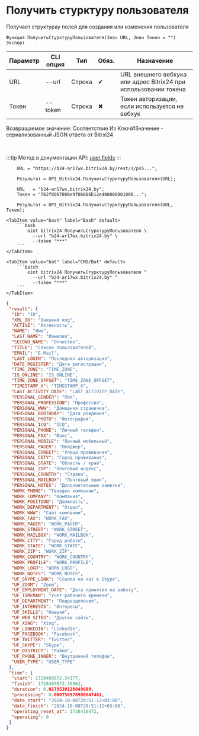 ﻿---
sidebar_position: 7
---


# Получить стурктуру пользователя
 Получает структурау полей для создания или изменения пользователя



`Функция ПолучитьСтурктуруПользователя(Знач URL, Знач Токен = "") Экспорт`

  | Параметр | CLI опция | Тип | Обяз. | Назначение |
  |-|-|-|-|-|
  | URL | --url | Строка | &#x2714; | URL внешнего вебхука или адрес Bitrix24 при использовании токена |
  | Токен | --token | Строка | &#x2716; | Токен авторизации, если используется не вебхук |

  
  Возвращаемое значение:   Соответствие Из КлючИЗначение - сериализованный JSON ответа от Bitrxi24

<br/>

:::tip
Метод в документации API: [user.fields](https://dev.1c-bitrix.ru/rest_help/users/user_fields.php)
:::
<br/>



```bsl title="Пример использования для 1С:Предприятие/OneScript"
    URL = "https://b24-ar17wx.bitrix24.by/rest/1/ps5...";

    Результат = OPI_Bitrix24.ПолучитьСтурктуруПользователя(URL);

    URL   = "b24-ar17wx.bitrix24.by";
    Токен = "762f8067006e9f06006b12e400000001000...";

    Результат = OPI_Bitrix24.ПолучитьСтурктуруПользователя(URL, Токен);
```
    

 <Tabs>
  
    <TabItem value="bash" label="Bash" default>
        ```bash
            oint bitrix24 ПолучитьСтурктуруПользователя \
              --url "b24-ar17wx.bitrix24.by" \
              --token "***"
        ```
    </TabItem>
  
    <TabItem value="bat" label="CMD/Bat" default>
        ```batch
            oint bitrix24 ПолучитьСтурктуруПользователя ^
              --url "b24-ar17wx.bitrix24.by" ^
              --token "***"
        ```
    </TabItem>
</Tabs>


```json title="Результат"
{
 "result": {
  "ID": "ID",
  "XML_ID": "Внешний код",
  "ACTIVE": "Активность",
  "NAME": "Имя",
  "LAST_NAME": "Фамилия",
  "SECOND_NAME": "Отчество",
  "TITLE": "Список пользователей",
  "EMAIL": "E-Mail",
  "LAST_LOGIN": "Последняя авторизация",
  "DATE_REGISTER": "Дата регистрации",
  "TIME_ZONE": "TIME_ZONE",
  "IS_ONLINE": "IS_ONLINE",
  "TIME_ZONE_OFFSET": "TIME_ZONE_OFFSET",
  "TIMESTAMP_X": "TIMESTAMP_X",
  "LAST_ACTIVITY_DATE": "LAST_ACTIVITY_DATE",
  "PERSONAL_GENDER": "Пол",
  "PERSONAL_PROFESSION": "Профессия",
  "PERSONAL_WWW": "Домашняя страничка",
  "PERSONAL_BIRTHDAY": "Дата рождения",
  "PERSONAL_PHOTO": "Фотография",
  "PERSONAL_ICQ": "ICQ",
  "PERSONAL_PHONE": "Личный телефон",
  "PERSONAL_FAX": "Факс",
  "PERSONAL_MOBILE": "Личный мобильный",
  "PERSONAL_PAGER": "Пейджер",
  "PERSONAL_STREET": "Улица проживания",
  "PERSONAL_CITY": "Город проживания",
  "PERSONAL_STATE": "Область / край",
  "PERSONAL_ZIP": "Почтовый индекс",
  "PERSONAL_COUNTRY": "Страна",
  "PERSONAL_MAILBOX": "Почтовый ящик",
  "PERSONAL_NOTES": "Дополнительные заметки",
  "WORK_PHONE": "Телефон компании",
  "WORK_COMPANY": "Компания",
  "WORK_POSITION": "Должность",
  "WORK_DEPARTMENT": "Отдел",
  "WORK_WWW": "Сайт компании",
  "WORK_FAX": "WORK_FAX",
  "WORK_PAGER": "WORK_PAGER",
  "WORK_STREET": "WORK_STREET",
  "WORK_MAILBOX": "WORK_MAILBOX",
  "WORK_CITY": "Город работы",
  "WORK_STATE": "WORK_STATE",
  "WORK_ZIP": "WORK_ZIP",
  "WORK_COUNTRY": "WORK_COUNTRY",
  "WORK_PROFILE": "WORK_PROFILE",
  "WORK_LOGO": "WORK_LOGO",
  "WORK_NOTES": "WORK_NOTES",
  "UF_SKYPE_LINK": "Ссылка на чат в Skype",
  "UF_ZOOM": "Zoom",
  "UF_EMPLOYMENT_DATE": "Дата принятия на работу",
  "UF_TIMEMAN": "Учет рабочего времени",
  "UF_DEPARTMENT": "Подразделения",
  "UF_INTERESTS": "Интересы",
  "UF_SKILLS": "Навыки",
  "UF_WEB_SITES": "Другие сайты",
  "UF_XING": "Xing",
  "UF_LINKEDIN": "LinkedIn",
  "UF_FACEBOOK": "Facebook",
  "UF_TWITTER": "Twitter",
  "UF_SKYPE": "Skype",
  "UF_DISTRICT": "Район",
  "UF_PHONE_INNER": "Внутренний телефон",
  "USER_TYPE": "USER_TYPE"
 },
 "time": {
  "start": 1728409872.34177,
  "finish": 1728409872.36962,
  "duration": 0.0278530120849609,
  "processing": 0.000756978988647461,
  "date_start": "2024-10-08T20:51:12+03:00",
  "date_finish": "2024-10-08T20:51:12+03:00",
  "operating_reset_at": 1728410472,
  "operating": 0
 }
}
```
